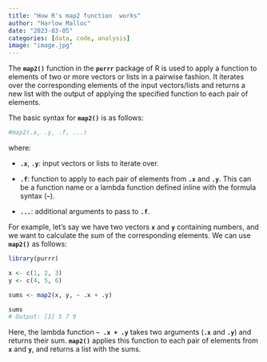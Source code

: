 ```yaml
---
title: "How R's map2 function  works"
author: "Harlow Malloc"
date: "2023-03-05"
categories: [data, code, analysis]
image: "image.jpg"
---
```


The **`map2()`** function in the **`purrr`** package of R is used to apply a function to elements of two or more vectors or lists in a pairwise fashion. It iterates over the corresponding elements of the input vectors/lists and returns a new list with the output of applying the specified function to each pair of elements.

The basic syntax for **`map2()`** is as follows:

```r
#map2(.x, .y, .f, ...)

```

where:

-   **`.x`**, **`.y`**: input vectors or lists to iterate over.

-   **`.f`**: function to apply to each pair of elements from **`.x`** and **`.y`**. This can be a function name or a lambda function defined inline with the formula syntax (**`~`**).

-   **`...`**: additional arguments to pass to **`.f`**.

For example, let's say we have two vectors **`x`** and **`y`** containing numbers, and we want to calculate the sum of the corresponding elements. We can use **`map2()`** as follows:

```r
library(purrr)

x <- c(1, 2, 3)
y <- c(4, 5, 6)

sums <- map2(x, y, ~ .x + .y)

sums
# Output: [1] 5 7 9

```

Here, the lambda function **`~ .x + .y`** takes two arguments (**`.x`** and **`.y`**) and returns their sum. **`map2()`** applies this function to each pair of elements from **`x`** and **`y`**, and returns a list with the sums.



